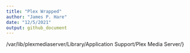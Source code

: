 ```yaml
---
title: "Plex Wrapped"
author: "James P. Hare"
date: "12/5/2021"
output: github_document
---
```


/var/lib/plexmediaserver/Library/Application Support/Plex Media Server/}

```r

```

